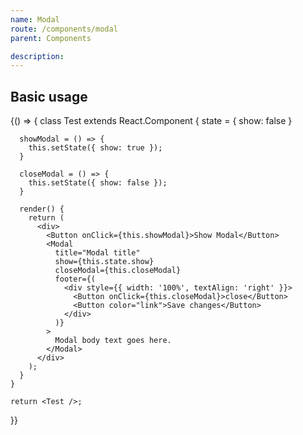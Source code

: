 ```yaml
---
name: Modal
route: /components/modal
parent: Components

description:
---
```



## Basic usage

<Playground>
  {() => {
    class Test extends React.Component {
      state = { show: false }

      showModal = () => {
        this.setState({ show: true });
      }

      closeModal = () => {
        this.setState({ show: false });
      }

      render() {
        return (
          <div>
            <Button onClick={this.showModal}>Show Modal</Button>
            <Modal
              title="Modal title"
              show={this.state.show}
              closeModal={this.closeModal}
              footer={(
                <div style={{ width: '100%', textAlign: 'right' }}>
                  <Button onClick={this.closeModal}>close</Button>
                  <Button color="link">Save changes</Button>
                </div>
              )}
            >
              Modal body text goes here.
            </Modal>
          </div>
        );
      }
    }

    return <Test />;
  }}
</Playground>
